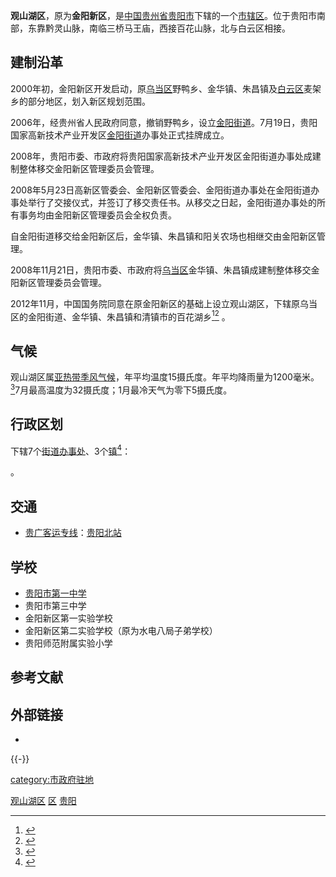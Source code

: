 {{Infobox China County
| county =观山湖区
| Photo =
| Photoname=
| state =贵州省
| map =
| map size =
| mapofstate=
| Pinyin =
| Belong =[[贵州省|贵州省]][[贵阳市|贵阳市]]
| Types=[[市辖区|市辖区]]
| admincode =
| founded =
| seat =世纪城社区服务中心
| officerTitle=
| officer =
| division =
| town=
| township=
| subdistrict=
| dialect=
| post code=550081
| phone code =0851
| coordinate =
| area =307[[平方公里|平方公里]]
| area land =
| area water =
| census yr =
| pop =
| density =
| GDP =
| web =http://www.guanshanhu.gov.cn/
}}
'''观山湖区'''，原为'''金阳新区'''，是[[中华人民共和国|中国]][[贵州省|贵州省]][[贵阳市|贵阳市]]下辖的一个[[市辖区|市辖区]]。位于贵阳市南部，东靠黔灵山脉，南临三桥马王庙，西接百花山脉，北与白云区相接。

== 建制沿革 ==
2000年初，金阳新区开发启动，原[[乌当区|乌当区]]野鸭乡、金华镇、朱昌镇及[[白云区_(贵阳市)|白云区]]麦架乡的部分地区，划入新区规划范围。

2006年，经贵州省人民政府同意，撤销野鸭乡，设立[[金阳街道|金阳街道]]。7月19日，贵阳国家高新技术产业开发区[[金阳街道|金阳街道]]办事处正式挂牌成立。

2008年，贵阳市委、市政府将贵阳国家高新技术产业开发区金阳街道办事处成建制整体移交金阳新区管理委员会管理。

2008年5月23日高新区管委会、金阳新区管委会、金阳街道办事处在金阳街道办事处举行了交接仪式，并签订了移交责任书。从移交之日起，金阳街道办事处的所有事务均由金阳新区管理委员会全权负责。

自金阳街道移交给金阳新区后，金华镇、朱昌镇和阳关农场也相继交由金阳新区管理。

2008年11月21日，贵阳市委、市政府将[[乌当区|乌当区]]金华镇、朱昌镇成建制整体移交金阳新区管理委员会管理。

2012年11月，中国国务院同意在原金阳新区的基础上设立观山湖区，下辖原乌当区的金阳街道、金华镇、朱昌镇和清镇市的百花湖乡<ref>{{cite news|title=贵阳市行政区划调整撤并两区成立观山湖区|url=http://news.ycwb.com/2012-11/24/content_4142232.htm|newspaper=金羊网|date=2012年11月24日}}{{Dead link|date=2018年8月 |bot=InternetArchiveBot |fix-attempted=yes }}</ref><ref>{{cite news|title=国务院批复设立观山湖区 金阳新世界或成贵阳人居标杆|url=http://news.gy.soufun.com/2012-11-28/9070311.htm|newspaper=搜房网|date=2012年11月28日}}</ref>  。

== 气候 ==
观山湖区属[[亚热带季风气候|亚热带季风气候]]，年平均温度15摄氏度。年平均降雨量为1200毫米。<ref>{{Cite web |url=http://www.guanshanhu.gov.cn/yxgsh/gshqjj/index.shtml%2C%E8%A7%82%E5%B1%B1%E6%B9%96%E5%8C%BA%E4%BA%BA%E6%B0%91%E6%94%BF%E5%BA%9C%E7%BD%91 |title=存档副本 |access-date=2019-06-12 |archive-url=https://web.archive.org/web/20160313052056/http://guanshanhu.gov.cn/yxgsh/gshqjj/index.shtml,%e8%a7%82%e5%b1%b1%e6%b9%96%e5%8c%ba%e4%ba%ba%e6%b0%91%e6%94%bf%e5%ba%9c%e7%bd%91 |archive-date=2016-03-13 |dead-url=yes }}</ref>7月最高温度为32摄氏度；1月最冷天气为零下5摄氏度。

== 行政区划 ==
{{PAGENAMEBASE}}下辖7个[[街道办事处|街道办事处]]、3个[[行政建制镇|镇]]<ref>{{PRC admin/ref sgc|52/01/15}}</ref>：

{{PRC admin/children|52/01/15}}。

== 交通 ==
*{{rint|cn|crh}}[[贵广客运专线|贵广客运专线]]：[[贵阳北站|贵阳北站]]

== 学校 ==
* [[贵阳市第一中学|贵阳市第一中学]]
* 贵阳市第三中学
* 金阳新区第一实验学校
* 金阳新区第二实验学校（原为水电八局子弟学校）
* 贵阳师范附属实验小学

== 参考文献 ==
{{Wikisource|国务院关于同意贵州省调整贵阳市部分行政区划的批复}}
{{reflist}}

== 外部链接 ==
* {{Official website|http://www.guanshanhu.gov.cn/|name=观山湖区人民政府门户网}}

{{-}}
{{观山湖区行政区划}}
{{贵阳市行政区划}}
{{贵州行政区划}}

[[Category:观山湖区|]]
[[Category:贵阳区县市|区]]
[[category:市政府驻地|category:市政府驻地]]
[[Category:贵州市辖区|贵阳]]